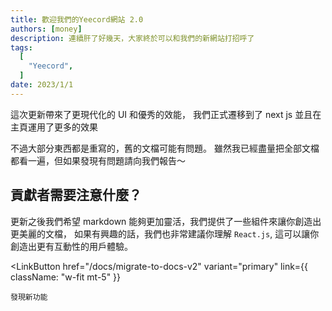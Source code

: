 ```yaml
---
title: 歡迎我們的Yeecord網站 2.0
authors: [money]
description: 連續肝了好幾天，大家終於可以和我們的新網站打招呼了
tags:
  [
	"Yeecord",
  ]
date: 2023/1/1
---
```



這次更新帶來了更現代化的 UI 和優秀的效能，
我們正式遷移到了 next js 並且在主頁運用了更多的效果

不過大部分東西都是重寫的，舊的文檔可能有問題。
雖然我已經盡量把全部文檔都看一遍，但如果發現有問題請向我們報告～

## 貢獻者需要注意什麼？

更新之後我們希望 markdown 能夠更加靈活，我們提供了一些組件來讓你創造出更美麗的文檔，
如果有興趣的話，我們也非常建議你理解 `React.js`, 這可以讓你創造出更有互動性的用戶體驗。

<LinkButton
    href="/docs/migrate-to-docs-v2"
    variant="primary"
    link={{ className: "w-fit mt-5" }}
>
    發現新功能
</LinkButton>
